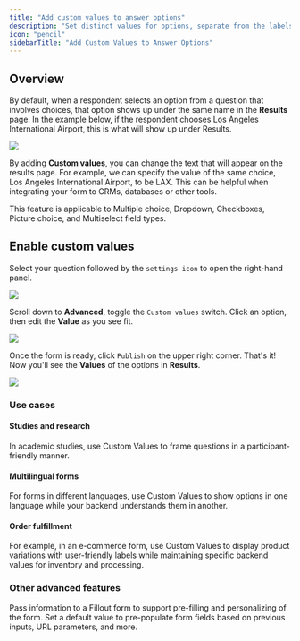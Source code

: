 ---
title: "Add custom values to answer options"
description: "Set distinct values for options, separate from the labels visible to respondents. Use this to avoid bias when conducting a study, create multilingual forms, and keep answers consistent."
icon: "pencil"
sidebarTitle: "Add Custom Values to Answer Options"
---

## Overview

By default, when a respondent selects an option from a question that involves choices, that option shows up under the same name in the **Results** page. In the example below, if the respondent chooses Los Angeles International Airport, this is what will show up under Results.

<Frame>
<img src="/images/advanced/image-29.png" />
</Frame>

By adding **Custom values**, you can change the text that will appear on the results page. For example, we can specify the value of the same choice, Los Angeles International Airport, to be LAX. This can be helpful when integrating your form to CRMs, databases or other tools.

<Note>
  This feature is applicable to Multiple choice, Dropdown, Checkboxes, Picture choice, and Multiselect field types.
</Note>

## Enable custom values

Select your question followed by the `settings icon` to open the right-hand panel.

<Frame>
<img src="/images/advanced/image-30.png" />
</Frame>

Scroll down to **Advanced**, toggle the `Custom values` switch. Click an option, then edit the **Value** as you see fit.

<Frame>
<img src="/images/advanced/image-31.png" />
</Frame>

Once the form is ready, click `Publish` on the upper right corner. That's it! Now you'll see the **Values** of the options in **Results**.

<Frame>
<img src="/images/advanced/image-32.png" />
</Frame>

### Use cases

#### Studies and research

In academic studies, use Custom Values to frame questions in a participant-friendly manner.

#### Multilingual forms

For forms in different languages, use Custom Values to show options in one language while your backend understands them in another.

#### Order fulfillment

For example, in an e-commerce form, use Custom Values to display product variations with user-friendly labels while maintaining specific backend values for inventory and processing.

### Other advanced features

<CardGroup cols={3}>
  <Card title="URL Parameters/Hidden fields" href="/help/url-parameters" icon="brackets-curly" iconType="regular" color="#FFC738">
  Pass information to a Fillout form to support pre-filling and personalizing of the form.
  </Card>
  <Card title="Pre-fill fields" href="/help/prefill-fields" icon="fill" iconType="regular" color="#FFC738">
  Set a default value to pre-populate form fields based on previous inputs, URL parameters, and more.
  </Card>
</CardGroup>
